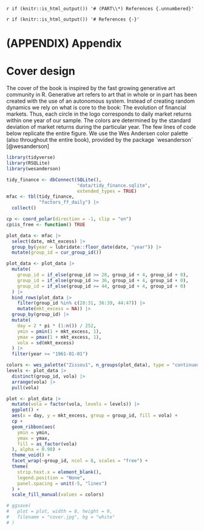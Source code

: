 `r if (knitr::is_html_output()) '# (PART\\*) References {.unnumbered}'`

`r if (knitr::is_html_output()) '# References {-}'`

<div id="refs"></div>

# (APPENDIX) Appendix {-} 

# Cover design

The cover of the book is inspired by the fast growing generative art community in R. 
Generative art refers to art that in whole or in part has been created with the use of an autonomous system. 
Instead of creating random dynamics we rely on what is core to the book: The evolution of financial markets. 
Thus, each circle in the logo corresponds to daily market returns within one year of our sample. The colors are determined by the standard deviation of market returns during the particular year. The few lines of code below replicate the entire figure. We use the Wes Andersen color palette (also throughout the entire book), provided by the package ´wesanderson´ [@wesanderson]

```r
library(tidyverse)
library(RSQLite)
library(wesanderson)

tidy_finance <- dbConnect(SQLite(), 
                          "data/tidy_finance.sqlite", 
                          extended_types = TRUE)
mfac <- tbl(tidy_finance, 
            "factors_ff_daily") |>
  collect()

cp <- coord_polar(direction = -1, clip = "on")
cp$is_free <- function() TRUE

plot_data <- mfac |>
  select(date, mkt_excess) |>
  group_by(year = lubridate::floor_date(date, "year")) |>
  mutate(group_id = cur_group_id())

plot_data <- plot_data |>
  mutate(
    group_id = if_else(group_id >= 28, group_id + 4, group_id + 0),
    group_id = if_else(group_id >= 36, group_id + 4, group_id + 0),
    group_id = if_else(group_id >= 44, group_id + 4, group_id + 0)
  ) |>
  bind_rows(plot_data |>
    filter(group_id %in% c(28:31, 36:39, 44:47)) |>
    mutate(mkt_excess = NA)) |>
  group_by(group_id) |>
  mutate(
    day = 2 * pi * (1:n()) / 252,
    ymin = pmin(1 + mkt_excess, 1),
    ymax = pmax(1 + mkt_excess, 1),
    vola = sd(mkt_excess)
  ) |>
  filter(year >= "1961-01-01")

colors <- wes_palette("Zissou1", n_groups(plot_data), type = "continuous")
levels <- plot_data |>
  distinct(group_id, vola) |>
  arrange(vola) |>
  pull(vola)

plot <- plot_data |>
  mutate(vola = factor(vola, levels = levels)) |>
  ggplot() +
  aes(x = day, y = mkt_excess, group = group_id, fill = vola) +
  cp +
  geom_ribbon(aes(
    ymin = ymin,
    ymax = ymax,
    fill = as_factor(vola)
  ), alpha = 0.90) +
  theme_void() +
  facet_wrap(~group_id, ncol = 8, scales = "free") +
  theme(
    strip.text.x = element_blank(),
    legend.position = "None",
    panel.spacing = unit(-5, "lines")
  ) +
  scale_fill_manual(values = colors)

# ggsave(
#   plot = plot, width = 8, height = 9,
#   filename = "cover.jpg", bg = "white"
# )
```
